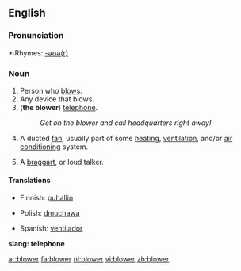 ==English==

===Pronunciation===
*:Rhymes: [[Rhymes:English:-əʊə(r)|-əʊə(r)]]

===Noun===
{{en-noun}}

# Person who [[blow]]s.
# Any device that blows.
# ('''the blower''') {{context|slang|dated|mostly|British}} [[telephone]].
#:''Get on the blower and call headquarters right away!''
# A ducted [[fan]], usually part of some [[heating]], [[ventilation]], and/or [[air conditioning]] system.
# {{dated}} A [[braggart]], or loud talker.

====Translations====
{{trans-top|person}}
{{trans-mid}}
{{trans-bottom}}

{{trans-top|device}}
*Finnish: [[puhallin]]
{{trans-mid}}
*Polish: [[dmuchawa]]
{{trans-mid}}
*Spanish: [[ventilador]]
{{trans-bottom}}

'''slang: telephone'''
<!--add slang terms for "telephone" to this table, where these exist-->
{{top}}
{{mid}}
{{bottom}}

<!--move to separate page:
:[[suction blower]]:
*Spanish: aspirador.
-->

[[ar:blower]]
[[fa:blower]]
[[nl:blower]]
[[vi:blower]]
[[zh:blower]]